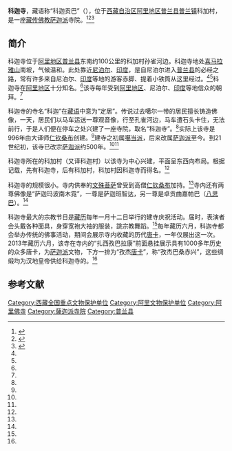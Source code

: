 {{Infobox Tibetan Buddhist monastery
|name = 科迦寺
|image = 
|image size = 250px
|alt = 
|caption =
|t=འཁོར་ཞགས་དགོན་པ
|w=’khor zhags dgon pa
|to = 
|ipa={{IPA|[kʰoːtɕak kø̃pa]}}
|z=Korqag
|thdl=Korchak
|e=
|tc=科迦寺
|s=科迦寺
|p=Kējiā Sì
|m=
|k=
|pushpin_map = China Tibet
|latd = 30 | latm = 13 | lats =  | latNS = N
|longd= 81| longm= 16| longs = 0 | longEW = E
|iso_region = 
|map_caption = 
|mapsize = 250
|location_country = 中国
|location = {{CHN}}[[西藏自治区|西藏自治区]][[阿里地区|阿里地区]][[普兰县|普兰县]]
|coordinates_display =
|founded_by =[[仁钦桑布|仁钦桑布]]
|date_founded =996年
|date_renovated =
|sect = [[萨迦派|萨迦派]]
|mather =
|children =
|dedicated_to = 
|tulku =
|head_lama = 
|head_mgh =
|no._of_monks = 
|architecture = 
|festivals =
|footnotes = 
}}
{{文物保护单位
| 级别 = 全国
| 图片 = 
| 名称 = 科迦寺
| 编号 = 5-410
| 分类 = 古建筑
| 时代 = 996年
| 所在 = [[西藏自治区|西藏自治区]][[阿里地区|阿里地区]][[普兰县|普兰县]]
| 登录 = 2001年
| Cat = 西藏全国重点文物保护单位
}}

'''科迦寺'''，藏语称“科迦贡巴”（{{bo|z=འཁོར་ཞགས་དགོན་པ|w=’khor zhags dgon pa}}），位于[[西藏自治区|西藏自治区]][[阿里地区|阿里地区]][[普兰县|普兰县]][[普兰镇|普兰镇]]科加村，是一座[[藏传佛教|藏传佛教]][[萨迦派|萨迦派]]寺院。<ref name=xzlyw>{{Cite web |url=http://www.tibetcn.com/aljd/200805160.html |title=科迦寺，中国西藏旅游网，2008-05-21 |access-date=2013-09-19 |archive-date=2019-12-01 |archive-url=https://web.archive.org/web/20191201175726/https://www.tibetcn.com/aljd/200805160.html |dead-url=no }}</ref><ref name=zgxzw>{{Cite web |url=http://www.tibet.cn/tppd/tsxz/fg/201011/t20101127_775961.html |title=科迦寺，中国西藏网，2010-11-29 |access-date=2013-09-19 |archive-date=2016-03-04 |archive-url=https://web.archive.org/web/20160304114634/http://www.tibet.cn/tppd/tsxz/fg/201011/t20101127_775961.html |dead-url=no }}</ref><ref name=ifeng>{{Cite web |url=http://fo.ifeng.com/yingyin/fojiaotv/detail_2013_08/22/28902572_0.shtml |title=走进阿里：探访千年古寺科迦寺，凤凰网，2013年08月22日 |access-date=2013年9月19日 |archive-date=2019年10月30日 |archive-url=https://web.archive.org/web/20191030155413/https://fo.ifeng.com/yingyin/fojiaotv/detail_2013_08/22/28902572_0.shtml |dead-url=no }}</ref>

==简介==
科迦寺位于[[阿里地区|阿里地区]][[普兰县|普兰县]]东南约100公里的科加村孙雀河边。科迦寺地处[[喜马拉雅山|喜马拉雅山]]南坡，气候温和。此处靠近[[尼泊尔|尼泊尔]]、[[印度|印度]]，是自尼泊尔进入[[普兰县|普兰县]]的必经之路，常有许多来自尼泊尔、[[印度|印度]]等地的游客赤脚、提着小铁筒从这里经过。<ref name=xzlyw/><ref name=ifeng/>科迦寺在[[阿里地区|阿里地区]]十分知名。<ref name=xzlyw/>该寺每年受到[[阿里地区|阿里地区]]、尼泊尔、[[印度|印度]]等地信众的朝拜。<ref name=ifeng/>

科迦寺的寺名“科迦”在[[藏语|藏语]]中意为“定居”。传说过去噶尔一带的居民擅长铸造佛像，一天，居民们以马车运送一尊观音像，行至孔雀河边，马车遭石头卡住，无法前行，于是人们便在停车之处兴建了一座寺院，取名“科迦寺”。<ref name=xzlyw/>实际上该寺是996年由大译师[[仁钦桑布|仁钦桑布]]创建。<ref name=zgxzw/>建寺之初属[[噶当派|噶当派]]，后来改属[[萨迦派|萨迦派]]至今。到21世纪初，该寺已改宗[[萨迦派|萨迦派]]约500年。<ref name=xzlyw/><ref name=ifeng/>

科迦寺所在的科加村（又译科迦村）以该寺为中心兴建，平面呈东西向布局。根据记载，先有科迦寺，后有科加村，科加村因科迦寺而得名。<ref name=zgxzw/>

科迦寺的规模很小。寺内供奉的[[文殊菩萨|文殊菩萨]]曾受到高僧[[仁钦桑布|仁钦桑布]]加持。<ref name=xzlyw/>寺内还有两尊佛像是“萨迦玛波南木霓”，一尊是萨迦班智达，另一尊是卓贡曲嘉帕巴（[[八思巴|八思巴]]）。<ref name=ifeng/>

科迦寺最大的宗教节日是[[藏历|藏历]]每年一月十二日举行的建寺庆祝活动。届时，表演者会头戴各种面具，身穿宽袍大袖的服装，跳宗教舞蹈。<ref name=xzlyw/>每年藏历六月，科迦寺都会举办传统的佛事活动，期间会展示寺内收藏的历代[[唐卡|唐卡]]，一年仅展出这一次。2013年藏历六月，该寺在寺内的“扎西孜巴拉康”前面悬挂展示具有1000多年历史的众多唐卡，为[[萨迦派|萨迦派]]文物，下方一排为“孜杰[[唐卡|唐卡]]”，称“孜杰巴桑赤兴”，这些绸缎均为汉地皇帝供给科迦寺的。<ref name=ifeng/>

==参考文献==
{{reflist}}

{{西藏全国重点文物保护单位}}
[[Category:西藏全国重点文物保护单位|Category:西藏全国重点文物保护单位]]
[[Category:阿里文物保护单位|Category:阿里文物保护单位]]
[[Category:阿里佛寺|Category:阿里佛寺]]
[[Category:薩迦派寺院|Category:薩迦派寺院]]
[[Category:普兰县|Category:普兰县]]